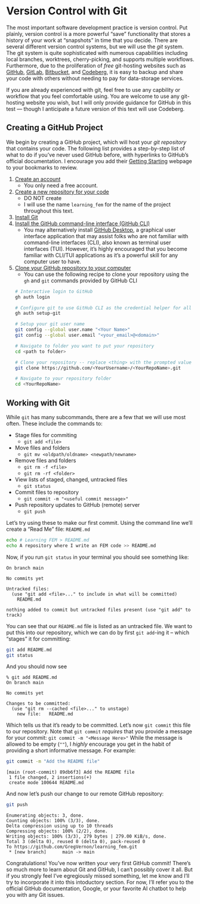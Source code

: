 # Version Control with Git

The most important software development practice is version control.
Put plainly, version control is a more powerful "save" functionality that stores a history of your work at "snapshots" in time that you decide.
There are several different version control systems, but we will use the *git* system.
The git system is quite sophisticated with numerous capabilities including local branches, worktrees, cherry-picking, and supports multiple workflows.
Furthermore, due to the proliferation of *free* git-hosting websites such as [GitHub](https://www.github.com), [GitLab](https://www.gitlab.com), [Bitbucket](https://www.bitbucket.org), and [Codeberg](https://www.codeberg.org), it is easy to backup and share your code with others without needing to pay for data-storage services.

If you are already experienced with git, feel free to use any capbility or workflow that you feel comfortable using.
You are welcome to use any git-hosting website you wish, but I will only provide guidance for GitHub in this test --- though I anticipate a future version of this text will use Codeberg.

## Creating a GitHub Project

We begin by creating a GitHub project, which will host your *git repository* that contains your code.
The following list provides a step-by-step list of what to do if you've never used GitHub before, with hyperlinks to GitHub's official documentation.
I encourage you add their [Getting Starting](https://docs.github.com/en/get-started) webpage to your bookmarks to review.

1. [Create an account](https://docs.github.com/en/get-started/start-your-journey/creating-an-account-on-github)
    * You only need a free account.
2. [Create a new repository for your code](https://docs.github.com/en/repositories/creating-and-managing-repositories/creating-a-new-repository)
    * DO NOT create 
    * I will use the name `learning_fem` for the name of the project throughout this text.
3. [Install Git](https://git-scm.com/downloads)
4. [Install the GitHub command-line interface (GitHub CLI)](https://cli.github.com)
    * You may alternatively install [GitHub Desktop](https://github.com/apps/desktop), a graphical user interface application that may assist folks who are not familiar with command-line interfaces (CLI), also known as terminal user interfaces (TUI). However, it's highly encouraged that you become familiar with CLI/TUI applications as it's a powerful skill for any computer user to have.
5. [Clone your GitHub repository to your computer]()
    * You can use the following recipe to clone your repository using the `gh` and `git` commands provided by GitHub CLI
    ```zsh
    # Interactive login to GitHub
    gh auth login

    # Configure git to use GitHub CLI as the credential helper for all authenticated hosts
    gh auth setup-git

    # Setup your git user name
    git config --global user.name "<Your Name>"
    git config --global user.email "<your_email>@<domain>"

    # Navigate to folder you want to put your repository
    cd <path to folder>

    # Clone your repository -- replace <thing> with the prompted value
    git clone https://github.com/<YourUsername>/<YourRepoName>.git

    # Navigate to your repository folder
    cd <YourRepoName>
    ```

## Working with Git

While `git` has many subcommands, there are a few that we will use most often.
These include the commands to:

* Stage files for commiting
    * `git add <file>`
* Move files and folders
    * `git mv <oldpath/oldname> <newpath/newname>`
* Remove files and folders
    * `git rm -f <file>`
    * `git rm -rf <folder>`
* View lists of staged, changed, untracked files
    * `git status`
* Commit files to repository
    * `git commit -m "<useful commit message>"`
* Push repository updates to GitHub (remote) server
    * `git push`

Let's try using these to make our first commit.
Using the command line we'll create a "Read Me" file: `README.md`

```zsh
echo # Learning FEM > README.md
echo A repository where I write an FEM code >> README.md
```

Now, if you run `git status` in your terminal you should see something like:
```console
On branch main

No commits yet

Untracked files:
  (use "git add <file>..." to include in what will be committed)
	README.md

nothing added to commit but untracked files present (use "git add" to track)
```

You can see that our `README.md` file is listed as an untracked file.
We want to put this into our repository, which we can do by first `git add`-ing it -- which "stages" it for committing:

```zsh
git add README.md
git status
```

And you should now see

```console
% git add README.md 
On branch main

No commits yet

Changes to be committed:
  (use "git rm --cached <file>..." to unstage)
	new file:   README.md
```

Which tells us that it's ready to be committed.
Let's now `git commit` this file to our repository.
Note that `git commit` *requires* that you provide a message for your commit: `git commit -m "<Message Here>"`
While the message is allowed to be empty (`""`), I *highly* encourage you get in the habit of providing a short informative message.
For example:

```zsh
git commit -m "Add the README file"
```

```console
[main (root-commit) 89db6f3] Add the README file
 1 file changed, 2 insertions(+)
 create mode 100644 README.md
```

And now let's push our change to our remote GitHub repository:

```zsh
git push
```

```console
Enumerating objects: 3, done.
Counting objects: 100% (3/3), done.
Delta compression using up to 10 threads
Compressing objects: 100% (2/2), done.
Writing objects: 100% (3/3), 279 bytes | 279.00 KiB/s, done.
Total 3 (delta 0), reused 0 (delta 0), pack-reused 0
To https://github.com/GregVernon/learning_fem.git
 * [new branch]      main -> main
 ```

 Congratulations!
 You've now written your very first GitHub commit!
 There's so much more to learn about Git and GitHub, I can't possibly cover it all.
 But if you strongly feel I've egregiously missed something, let me know and I'll try to incorporate it into this intoductory section.
 For now, I'll refer you to the official GitHub documentation, Google, or your favorite AI chatbot to help you with any Git issues.
